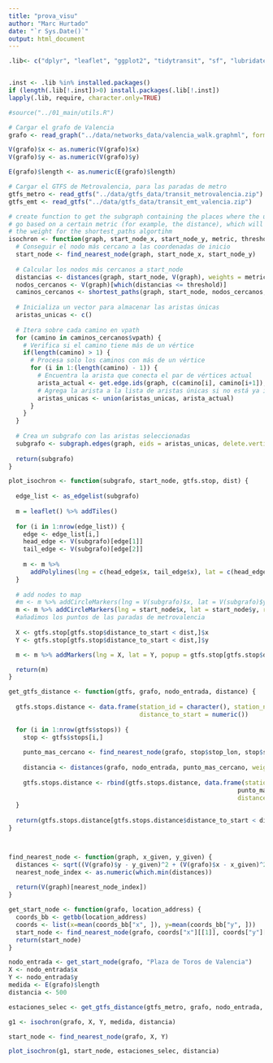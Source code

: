 ```yaml
---
title: "prova_visu"
author: "Marc Hurtado"
date: "`r Sys.Date()`"
output: html_document
---
```


```r
.lib<- c("dplyr", "leaflet", "ggplot2", "tidytransit", "sf", "lubridate", "igraph", "osmdata")


.inst <- .lib %in% installed.packages()
if (length(.lib[!.inst])>0) install.packages(.lib[!.inst])
lapply(.lib, require, character.only=TRUE)

```

```r
#source("../01_main/utils.R")
```

```r
# Cargar el grafo de Valencia
grafo <- read_graph("../data/networks_data/valencia_walk.graphml", format = "graphml") 

V(grafo)$x <- as.numeric(V(grafo)$x)
V(grafo)$y <- as.numeric(V(grafo)$y)

E(grafo)$length <- as.numeric(E(grafo)$length)
```

```r
# Cargar el GTFS de Metrovalencia, para las paradas de metro
gtfs_metro <- read_gtfs("../data/gtfs_data/transit_metrovalencia.zip")
gtfs_emt <- read_gtfs("../data/gtfs_data/transit_emt_valencia.zip")
```

```r
# create function to get the subgraph containing the places where the user can
# go based on a certain metric (for example, the distance), which will be used as
# the weight for the shortest_paths algortihm
isochron <- function(graph, start_node_x, start_node_y, metric, threshold) {
  # Conseguir el nodo más cercano a las coordenadas de inicio
  start_node <- find_nearest_node(graph, start_node_x, start_node_y)
  
  # Calcular los nodos más cercanos a start_node
  distancias <- distances(graph, start_node, V(graph), weights = metric)
  nodos_cercanos <- V(graph)[which(distancias <= threshold)]
  caminos_cercanos <- shortest_paths(graph, start_node, nodos_cercanos, weights = metric)
  
  # Inicializa un vector para almacenar las aristas únicas
  aristas_unicas <- c()
  
  # Itera sobre cada camino en vpath
  for (camino in caminos_cercanos$vpath) {
    # Verifica si el camino tiene más de un vértice
    if(length(camino) > 1) {
      # Procesa solo los caminos con más de un vértice
      for (i in 1:(length(camino) - 1)) {
        # Encuentra la arista que conecta el par de vértices actual
        arista_actual <- get.edge.ids(graph, c(camino[i], camino[i+1]), directed = FALSE)
        # Agrega la arista a la lista de aristas únicas si no está ya incluida
        aristas_unicas <- union(aristas_unicas, arista_actual)
      }
    }
  }
  
  # Crea un subgrafo con las aristas seleccionadas
  subgrafo <- subgraph.edges(graph, eids = aristas_unicas, delete.vertices = TRUE)
  
  return(subgrafo)
}
```

```r
plot_isochron <- function(subgrafo, start_node, gtfs.stop, dist) {
  
  edge_list <- as_edgelist(subgrafo)
  
  m = leaflet() %>% addTiles()
  
  for (i in 1:nrow(edge_list)) {
    edge <- edge_list[i,]
    head_edge <- V(subgrafo)[edge[1]]
    tail_edge <- V(subgrafo)[edge[2]]
    
    m <- m %>%
      addPolylines(lng = c(head_edge$x, tail_edge$x), lat = c(head_edge$y, tail_edge$y))
  }
  
  # add nodes to map
  #m <- m %>% addCircleMarkers(lng = V(subgrafo)$x, lat = V(subgrafo)$y, radius = 5, color = "red")
  m <- m %>% addCircleMarkers(lng = start_node$x, lat = start_node$y, radius = 5, color = "yellow", fillOpacity = 1)
  #añadimos los puntos de las paradas de metrovalencia
  
  X <- gtfs.stop[gtfs.stop$distance_to_start < dist,]$x
  Y <- gtfs.stop[gtfs.stop$distance_to_start < dist,]$y

  m <- m %>% addMarkers(lng = X, lat = Y, popup = gtfs.stop[gtfs.stop$distance_to_start < dist,]$station_name)

  return(m)
}
```

```r
get_gtfs_distance <- function(gtfs, grafo, nodo_entrada, distance) {
  
  gtfs.stops.distance <- data.frame(station_id = character(), station_name = character(), point_id = character(), x = numeric(), y = numeric(),
                                    distance_to_start = numeric())
  
  for (i in 1:nrow(gtfs$stops)) {
    stop <- gtfs$stops[i,]
  
    punto_mas_cercano <- find_nearest_node(grafo, stop$stop_lon, stop$stop_lat)
  
    distancia <- distances(grafo, nodo_entrada, punto_mas_cercano, weights = E(grafo)$length)
  
    gtfs.stops.distance <- rbind(gtfs.stops.distance, data.frame(station_id = stop$stop_id, station_name = stop$stop_name, point_id = 
                                                               punto_mas_cercano$id, x = punto_mas_cercano$x, y = punto_mas_cercano$y,
                                                               distance_to_start = distancia))
  }
  
  return(gtfs.stops.distance[gtfs.stops.distance$distance_to_start < distance,])
}
```

```r

```

```r

```


```r
find_nearest_node <- function(graph, x_given, y_given) {
  distances <- sqrt((V(grafo)$y - y_given)^2 + (V(grafo)$x - x_given)^2)
  nearest_node_index <- as.numeric(which.min(distances))
  
  return(V(graph)[nearest_node_index])
}
```

```r
get_start_node <- function(grafo, location_address) {
  coords_bb <- getbb(location_address)
  coords <- list(x=mean(coords_bb["x", ]), y=mean(coords_bb["y", ]))
  start_node <- find_nearest_node(grafo, coords["x"][[1]], coords["y"][[1]])
  return(start_node)
}
```


```r
nodo_entrada <- get_start_node(grafo, "Plaza de Toros de Valencia")
X <- nodo_entrada$x
Y <- nodo_entrada$y
medida <- E(grafo)$length
distancia <- 500

estaciones_selec <- get_gtfs_distance(gtfs_metro, grafo, nodo_entrada, distancia)

g1 <- isochron(grafo, X, Y, medida, distancia)

start_node <- find_nearest_node(grafo, X, Y)
```

```r
plot_isochron(g1, start_node, estaciones_selec, distancia)
```





